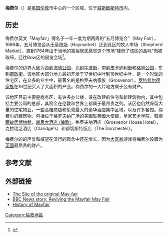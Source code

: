 {{noteTA
|G1=UK Places
|G2=PoliticiansUK
}}
{{Infobox UK place
   |中文名=梅费尔
   |official_name=     Mayfair 
   |region=            倫敦
   |country=           英格蘭
   |map_type=          大倫敦
   |latitude=           51.508755
   |longitude=         -0.14743
   |london_borough=    
   |constituency_westminster=      
   |post_town=         LONDON
   |postcode_area=     W
   |postcode_district= W1
   |dial_code=         020
   |os_grid_reference= TQ285805
}}
'''梅费尔'''（{{lang-en|Mayfair}}）是[[英国|英国]][[伦敦|伦敦]]市中心的一个区域，位于[[威斯敏斯特市|威斯敏斯特市]]内。
 
== 历史 ==
梅费尔英文「Mayfair」得名于一年一度为期两周的“五月博览会”（May Fair），1686年，五月博览会从[[乾草市場_(倫敦)|干草市场]]（Haymarket）迁到此区的牧人市场（Shepherd Market），直到1764年由于当地的富裕居民感觉这个市场“降低了该区的品味”而被取缔，迁往Bow区的展览会场<ref>{{cite web |url=http://www.londontourguide.org.uk/walking-tours.htm |title=存档副本 |accessdate=2010-01-14 |deadurl=yes |archiveurl=https://web.archive.org/web/20100118094750/http://www.londontourguide.org.uk/walking-tours.htm |archivedate=2010-01-18 }}</ref>。

梅费尔的边界大致为西到[[海德公园|海德公园]]，北到[[牛津街|牛津街]]，南到[[皮卡迪利街|皮卡迪利街]]和[[格林公园|格林公园]]，东到[[摄政街|摄政街]]。该地区大部分地方最初开发于17世纪中叶到18世纪中叶，是一个时髦的住宅区，在众多的业主中，最著名的是格罗夫纳家族（Grosvenor）。[[罗特希尔德家族|罗特希尔德家族]]在19世纪买入了大面积的产业。梅费尔的一大片地方属于公有财产。

该地区目前主要是商务区，有许多办公楼，设在改建的住宅和新建筑物内，其中包括主要公司的总部，其租金在伦敦和世界上都属于最昂贵之列。该区也仍然保留大量的住宅物业，一些高档商店和伦敦最大的豪华酒店集中区域，以及许多餐馆。梅费尔的建筑物，包括位于[[格罗夫纳广场|格罗夫纳广场]]的[[美國駐英國大使館|美國駐英國大使館]]，[[皇家艺术学院|皇家艺术学院]]，[[韓德爾故居博物館|韓德爾故居博物館]]，[[麗思大酒店_(倫敦)|麗思大酒店 (倫敦)]]，格罗夫纳酒店（Grosvenor House Hotel），克拉瑞芝酒店（Claridge's）和都切斯特饭店（The Dorchester）。

梅费尔的的声誉和威望在流行的观念中还在增长，因为[[地產大亨|大富翁]]游戏将梅费尔设置为[[英国|英国]]最昂贵的财产。

== 参考文献 ==
{{reflist|30em}}

== 外部链接 ==
{{Commonscat|Mayfair, London}}
{{Wikivoyage|伦敦/梅菲尔-梅丽本|梅费尔}}
* [https://web.archive.org/web/20080616152453/http://www.shepherdmarket.co.uk/history.htm The Site of the original May-fair]
* [http://news.bbc.co.uk/1/hi/uk/1959418.stm BBC News story: Reviving the Mayfair May Fair] {{Wayback|url=http://news.bbc.co.uk/1/hi/uk/1959418.stm |date=20070313181352 }}
* [https://web.archive.org/web/20080329041504/http://www.myvillage.com/westend/fe-community_shepherd-market.htm History of Mayfair]
{{倫敦地區}}
[[Category:倫敦地區|Category:倫敦地區]]